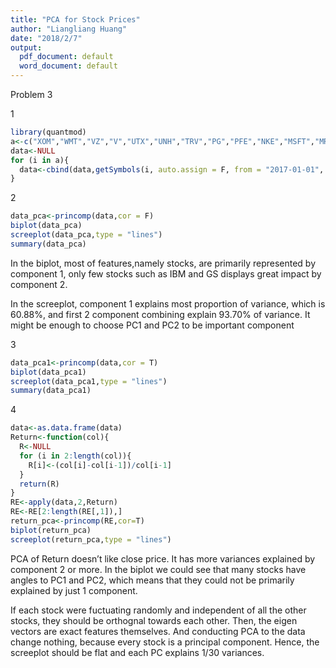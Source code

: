 ```yaml
---
title: "PCA for Stock Prices"
author: "Liangliang Huang"
date: "2018/2/7"
output:
  pdf_document: default
  word_document: default
---
```

Problem 3

1
```r
library(quantmod)
a<-c("XOM","WMT","VZ","V","UTX","UNH","TRV","PG","PFE","NKE","MSFT","MRK" ,"MMM","MCD","KO","JPM","JNJ","INTC","IBM","HD","GS","GE","DWDP","DIS","CVX","CSCO","CAT","BA","AXP","AAPL")
data<-NULL
for (i in a){
  data<-cbind(data,getSymbols(i, auto.assign = F, from = "2017-01-01", to = "2018-01-01")[,4])
}
```


2
```r
data_pca<-princomp(data,cor = F)
biplot(data_pca)
screeplot(data_pca,type = "lines")
summary(data_pca)
```
In the biplot, most of features,namely stocks, are primarily represented by component 1, only few stocks such as IBM and GS displays great impact by component 2.

In the screeplot, component 1 explains most proportion of variance, which is 60.88%, and first 2 component combining explain 93.70% of variance. It might be enough to choose PC1 and PC2 to be important component


3
```r
data_pca1<-princomp(data,cor = T)
biplot(data_pca1)
screeplot(data_pca1,type = "lines")
summary(data_pca1)
```

4
```r
data<-as.data.frame(data)
Return<-function(col){
  R<-NULL
  for (i in 2:length(col)){
    R[i]<-(col[i]-col[i-1])/col[i-1]
  }
  return(R)
}
RE<-apply(data,2,Return)
RE<-RE[2:length(RE[,1]),]
return_pca<-princomp(RE,cor=T)
biplot(return_pca)
screeplot(return_pca,type = "lines")
```

PCA of Return doesn't like close price. It has more variances explained by component 2 or more. In the biplot we could see that many stocks have angles to PC1 and PC2, which means that they could not be primarily explained by just 1 component.

If each stock were fuctuating randomly and independent of all the other stocks, they should be orthognal towards each other. Then, the eigen vectors are exact features themselves. And conducting PCA to the data change nothing, because every stock is a principal component. Hence, the screeplot should be flat and each PC explains 1/30 variances.


